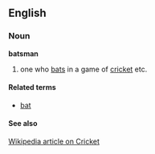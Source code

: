 ==English==
===Noun===
'''batsman'''
#one who [[bat]]s in a game of [[cricket]] etc.

====Related terms====
*[[bat]]

====See also====
[[en:cricket_(sport)|Wikipedia article on Cricket]]